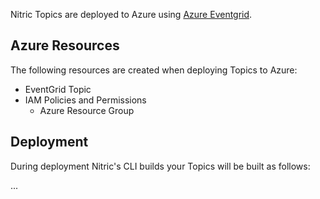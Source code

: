 Nitric Topics are deployed to Azure using [Azure Eventgrid](https://azure.microsoft.com/en-us/services/event-grid/).

## Azure Resources

The following resources are created when deploying Topics to Azure:

- EventGrid Topic
- IAM Policies and Permissions
  - Azure Resource Group

## Deployment

During deployment Nitric's CLI builds your Topics will be built as follows:

...
